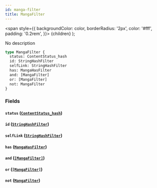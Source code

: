 ```yaml
---
id: manga-filter
title: MangaFilter
---
```


<span
style={{
      backgroundColor: color,
      borderRadius: '2px',
      color: '#fff',
      padding: '0.2rem',
    }}>
{children}
</span>
);

No description

```graphql
type MangaFilter {
  status: ContentStatus_hash
  id: StringHashFilter
  selfLink: StringHashFilter
  has: MangaHasFilter
  and: [MangaFilter]
  or: [MangaFilter]
  not: MangaFilter
}
```

### Fields

#### `status` ([`ContentStatus_hash`](/docs/schema/inputs/content-status-hash))

#### `id` ([`StringHashFilter`](/docs/schema/inputs/string-hash-filter))

#### `selfLink` ([`StringHashFilter`](/docs/schema/inputs/string-hash-filter))

#### `has` ([`MangaHasFilter`](/docs/schema/enums/manga-has-filter))

#### `and` ([`[MangaFilter]`](/docs/schema/inputs/manga-filter))

#### `or` ([`[MangaFilter]`](/docs/schema/inputs/manga-filter))

#### `not` ([`MangaFilter`](/docs/schema/inputs/manga-filter))
